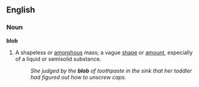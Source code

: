 ==English==
===Noun===
'''blob'''
#A shapeless or [[amorphous]] mass; a vague [[shape]] or [[amount]], especially of a liquid or semisolid substance.
#:''She judged by the '''blob''' of toothpaste in the sink that her toddler had figured out how to unscrew caps.''